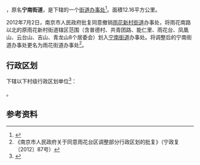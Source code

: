 {{中国乡级行政区|32/01/14/001/000}}

'''{{PAGENAMEBASE}}'''，原名'''宁南街道'''，是{{PRC admin/fullname|32/01/14/001/000|3}}下辖的一个[[街道办事处|街道办事处]]<ref>{{PRC admin/ref sgc|{{PRC admin/parent|32/01/14/001/000}}}}</ref>。面積12.16平方公里。

2012年7月2日，南京市人民政府批复同意撤销[[雨花新村街道|雨花新村街道]]办事处，将雨花南路以北的原雨花新村街道辖区范围（含普德村、共青团路、能仁里、雨花台、凤凰山、云台山、吉山、青龙山8个居委会）划入[[宁南街道|宁南街道]]办事处。将调整后的宁南街道办事处更名为雨花街道办事处<ref>《南京市人民政府关于同意雨花台区调整部分行政区划的批复》（宁政复〔2012〕87号）</ref>。

== 行政区划 ==
{{PAGENAMEBASE}}下辖以下村级行政区划单位<ref>{{PRC admin/ref sgc|32/01/14/001/000}}</ref>：

{{PRC admin/children|32/01/14/001/000}}。

== 参考资料 ==
{{reflist}}

{{PRC admin/navcat|32/01/14/001/000}}
{{江苏行政区划小作品}}